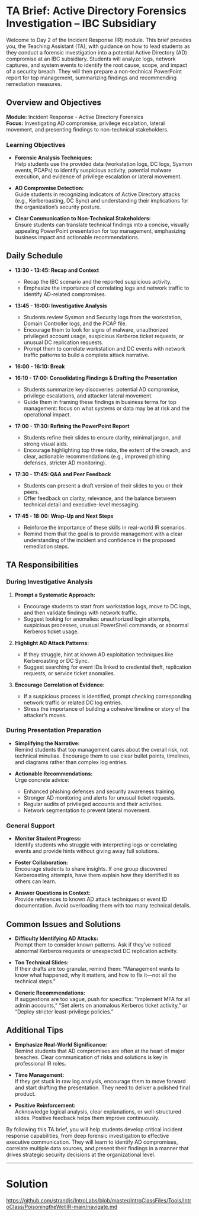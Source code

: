# TA Brief: Active Directory Forensics Investigation – IBC Subsidiary

Welcome to Day 2 of the Incident Response (IR) module. This brief provides you, the Teaching Assistant (TA), with guidance on how to lead students as they conduct a forensic investigation into a potential Active Directory (AD) compromise at an IBC subsidiary. Students will analyze logs, network captures, and system events to identify the root cause, scope, and impact of a security breach. They will then prepare a non-technical PowerPoint report for top management, summarizing findings and recommending remediation measures.

## Overview and Objectives

**Module:** Incident Response - Active Directory Forensics  
**Focus:** Investigating AD compromise, privilege escalation, lateral movement, and presenting findings to non-technical stakeholders.

### Learning Objectives

- **Forensic Analysis Techniques:**  
  Help students use the provided data (workstation logs, DC logs, Sysmon events, PCAPs) to identify suspicious activity, potential malware execution, and evidence of privilege escalation or lateral movement.

- **AD Compromise Detection:**  
  Guide students in recognizing indicators of Active Directory attacks (e.g., Kerberoasting, DC Sync) and understanding their implications for the organization’s security posture.

- **Clear Communication to Non-Technical Stakeholders:**  
  Ensure students can translate technical findings into a concise, visually appealing PowerPoint presentation for top management, emphasizing business impact and actionable recommendations.

## Daily Schedule

- **13:30 - 13:45: Recap and Context**

  - Recap the IBC scenario and the reported suspicious activity.
  - Emphasize the importance of correlating logs and network traffic to identify AD-related compromises.

- **13:45 - 16:00: Investigative Analysis**

  - Students review Sysmon and Security logs from the workstation, Domain Controller logs, and the PCAP file.
  - Encourage them to look for signs of malware, unauthorized privileged account usage, suspicious Kerberos ticket requests, or unusual DC replication requests.
  - Prompt them to correlate workstation and DC events with network traffic patterns to build a complete attack narrative.

- **16:00 - 16:10: Break**

- **16:10 - 17:00: Consolidating Findings & Drafting the Presentation**

  - Students summarize key discoveries: potential AD compromise, privilege escalations, and attacker lateral movement.
  - Guide them in framing these findings in business terms for top management: focus on what systems or data may be at risk and the operational impact.

- **17:00 - 17:30: Refining the PowerPoint Report**

  - Students refine their slides to ensure clarity, minimal jargon, and strong visual aids.
  - Encourage highlighting top three risks, the extent of the breach, and clear, actionable recommendations (e.g., improved phishing defenses, stricter AD monitoring).

- **17:30 - 17:45: Q&A and Peer Feedback**

  - Students can present a draft version of their slides to you or their peers.
  - Offer feedback on clarity, relevance, and the balance between technical detail and executive-level messaging.

- **17:45 - 18:00: Wrap-Up and Next Steps**
  - Reinforce the importance of these skills in real-world IR scenarios.
  - Remind them that the goal is to provide management with a clear understanding of the incident and confidence in the proposed remediation steps.

## TA Responsibilities

### During Investigative Analysis

1. **Prompt a Systematic Approach:**

   - Encourage students to start from workstation logs, move to DC logs, and then validate findings with network traffic.
   - Suggest looking for anomalies: unauthorized login attempts, suspicious processes, unusual PowerShell commands, or abnormal Kerberos ticket usage.

2. **Highlight AD Attack Patterns:**

   - If they struggle, hint at known AD exploitation techniques like Kerberoasting or DC Sync.
   - Suggest searching for event IDs linked to credential theft, replication requests, or service ticket anomalies.

3. **Encourage Correlation of Evidence:**
   - If a suspicious process is identified, prompt checking corresponding network traffic or related DC log entries.
   - Stress the importance of building a cohesive timeline or story of the attacker’s moves.

### During Presentation Preparation

- **Simplifying the Narrative:**  
  Remind students that top management cares about the overall risk, not technical minutiae. Encourage them to use clear bullet points, timelines, and diagrams rather than complex log entries.

- **Actionable Recommendations:**  
  Urge concrete advice:
  - Enhanced phishing defenses and security awareness training.
  - Stronger AD monitoring and alerts for unusual ticket requests.
  - Regular audits of privileged accounts and their activities.
  - Network segmentation to prevent lateral movement.

### General Support

- **Monitor Student Progress:**  
  Identify students who struggle with interpreting logs or correlating events and provide hints without giving away full solutions.

- **Foster Collaboration:**  
  Encourage students to share insights. If one group discovered Kerberoasting attempts, have them explain how they identified it so others can learn.

- **Answer Questions in Context:**  
  Provide references to known AD attack techniques or event ID documentation. Avoid overloading them with too many technical details.

## Common Issues and Solutions

- **Difficulty Identifying AD Attacks:**  
  Prompt them to consider known patterns. Ask if they’ve noticed abnormal Kerberos requests or unexpected DC replication activity.

- **Too Technical Slides:**  
  If their drafts are too granular, remind them: “Management wants to know what happened, why it matters, and how to fix it—not all the technical steps.”

- **Generic Recommendations:**  
  If suggestions are too vague, push for specifics: “Implement MFA for all admin accounts,” “Set alerts on anomalous Kerberos ticket activity,” or “Deploy stricter least-privilege policies.”

## Additional Tips

- **Emphasize Real-World Significance:**  
  Remind students that AD compromises are often at the heart of major breaches. Clear communication of risks and solutions is key in professional IR roles.

- **Time Management:**  
  If they get stuck in raw log analysis, encourage them to move forward and start drafting the presentation. They need to deliver a polished final product.

- **Positive Reinforcement:**  
  Acknowledge logical analysis, clear explanations, or well-structured slides. Positive feedback helps them improve continuously.

By following this TA brief, you will help students develop critical incident response capabilities, from deep forensic investigation to effective executive communication. They will learn to identify AD compromises, correlate multiple data sources, and present their findings in a manner that drives strategic security decisions at the organizational level.

---
# Solution

https://github.com/strandjs/IntroLabs/blob/master/IntroClassFiles/Tools/IntroClass/PoisoningtheWellIR-main/navigate.md
